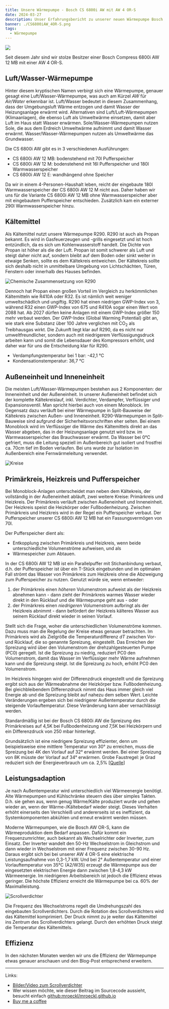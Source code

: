 ```yaml
---
title: Unsere Wärmepumpe - Bosch CS 6800i AW mit AW 4 OR-S
date: 2024-03-27
description: Unser Erfahrungsbericht zu unserer neuen Wärmepumpe Bosch CS 6800i AW mit AW 4 OR-S
banner: ./CS6800iAW_4OR-S.png
tags:
  - Wärmepumpe
---
```


![](./CS6800iAW_4OR-S.png)

Seit diesem Jahr sind wir stolze Besitzer einer Bosch Compress 6800i AW 12 MB mit einer AW 4 OR-S.

## Luft/Wasser-Wärmepumpe

Hinter diesem kryptischen Namen verbirgt sich eine Wärmepumpe, genauer gesagt eine Luft/Wasser-Wärmepumpe, was auch am Kürzel *AW* für *Air/Water* erkennbar ist.
Luft/Wasser bedeutet in diesem Zusammenhang, dass der Umgebungsluft Wärme entzogen und damit Wasser der Heizungsanlage erwärmt wird.
Alternativen sind Luft/Luft-Wärmepumpen (Klimaanlagen), die ebenso Luft als Umweltwärme einsetzen, damit aber Luft im Haus statt Wasser erwärmen.
Sole/Wasser-Wärmepumpen nutzen Sole, die aus dem Erdreich Umweltwärme aufnimmt und damit Wasser erwärmt.
Wasser/Wasser-Wärmepumpen nutzen als Umweltwärme das Grundwasser.

Die CS 6800i AW gibt es in 3 verschiedenen Ausführungen:

- CS 6800i AW 12 MB: bodenstehend mit 70l Pufferspeicher
- CS 6800i AW 12 M: bodenstehend mit 16l Pufferspeicher und 180l Warmwasserspeicher
- CS 6800i AW 12 E: wandhängend ohne Speicher

Da wir in einem 4-Personen-Haushalt leben, reicht der eingebaute 180l Warmwasserspeicher der CS 6800i AW 12 M nicht aus.
Daher haben wir uns für die Variante CS 6800i AW 12 MB ohne Warmwasserspeicher aber mit eingebautem Pufferspeicher entschieden.
Zusätzlich kam ein externer 290l Warmwasserspeicher hinzu.

## Kältemittel

Als Kältemittel nutzt unsere Wärmepumpe R290.
R290 ist auch als Propan bekannt.
Es wird in Gasfeuerzeugen und -grills eingesetzt und ist hoch entzündlich, da es sich um Kohlenwasserstoff handelt.
Die Dichte von Propan ist höher als die der Luft.
Propan ist somit schwerer als Luft und steigt daher nicht auf, sondern bleibt auf dem Boden oder sinkt weiter in etwaige Senken, sollte es dem Kältekreis entweichen.
Der Kältekreis sollte sich deshalb nicht in unmittelbare Umgebung von Lichtschächten, Türen, Fenstern oder innerhalb des Hauses befinden.

![Chemische Zusammensetzung von R290](./R290.png)

Dennoch hat Propan einen großen Vorteil im Vergleich zu herkömmlichen Kältemitteln wie R410A oder R32.
Es ist nämlich weit weniger umweltschädlich und ungiftig.
R290 hat einen niedrigen GWP-Index von 3, während R32 einen GWP-Index von 675 und R410A sogar einen Wert von 2088 hat.
Ab 2027 dürfen keine Anlagen mit einem GWP-Index größer 150 mehr verbaut werden.
Der GWP-Index (Global Warming Potential) gibt an, wie stark eine Substanz über 100 Jahre verglichen mit CO<sub>2</sub> als Treibhausgas wirkt.
Die Zukunft liegt klar auf R290, da es nicht nur umweltfreundlicher, sondern auch mit niedrigerem Verflüssigungsdruck arbeiten kann und somit die Lebensdauer des Kompressors erhöht, und daher war für uns die Entscheidung klar für R290.

- Verdampfungstemperatur bei 1 bar: -42,1 °C
- Kondensationstemperatur: 36,7 °C

## Außeneinheit und Inneneinheit

Die meisten Luft/Wasser-Wärmepumpen bestehen aus 2 Komponenten: der Inneneinheit und der Außeneinheit.
In unserer Außeneinheit befindet sich der komplette Kältekreislauf, inkl. Verdichter, Verdampfer, Verflüssiger und Expansionsventil.
Man spricht hierbei auch von einem Monoblock.
Im Gegensatz dazu verläuft bei einer Wärmepumpe in Split-Bauweise der Kältekreis zwischen Außen- und Inneneinheit.
R290-Wärmepumpen in Split-Bauweise sind aufgrund der Sicherheitsvorschriften eher selten.
Bei einem Monoblock wird im Verflüssiger die Wärme des Kältemittels direkt an das Wasser abgeben, das in der Heizungsanlage genutzt wird bzw. im Warmwasserspeicher das Brauchwasser erwärmt.
Da Wasser bei 0°C gefriert, muss die Leitung speziell im Außenbereich gut isoliert und frostfrei ca. 70cm tief im Boden verlaufen.
Bei uns wurde zur Isolation im Außenbereich eine Fernwärmeleitung verwendet.

![Kreise](./Kreise.png)

## Primärkreis, Heizkreis und Pufferspeicher

Bei Monoblock-Anlagen unterscheidet man neben dem Kältekreis, der vollständig in der Außeneinheit abläuft, zwei weitere Kreise: Primärkreis und Heizkreis.
Der Primärkreis verläuft zwischen Außeneinheit und Inneneinheit.
Der Heizkreis speist die Heizkörper oder Fußbodenheizung.
Zwischen Primärkreis und Heizkreis wird in der Regel ein Pufferspeicher verbaut.
Der Pufferspeicher unserer CS 6800i AW 12 MB hat ein Fassungsvermögen von 70l.

Der Pufferspeicher dient als:

- Entkopplung zwischen Primärkreis und Heizkreis, wenn beide unterschiedliche Volumenströme aufweisen, und als
- Wärmespeicher zum Abtauen.

In der CS 6800i AW 12 MB ist ein Parallelpuffer mit Stichanbindung verbaut, d.h. der Pufferspeicher ist über ein T-Stück eingebunden und im optimalen Fall strömt das Wasser von Primärkreis zum Heizkreis ohne die Abzweigung zum Pufferspeicher zu nutzen.
Genutzt würde sie, wenn entweder:

1. der Primärkreis einen _höheren_ Volumenstrom aufweist als der Heizkreis abnehmen kann - dann zieht der Primärkreis warmes Wasser wieder direkt in den Rücklauf und die Wärmepumpe geht aus - oder
2. der Primärkreis einen _niedrigeren_ Volumenstrom aufbringt als der Heizkreis abnimmt - dann befördert der Heizkreis kälteres Wasser aus seinem Rücklauf direkt wieder in seinen Vorlauf.

Stellt sich die Frage, woher die unterschiedlichen Volumenströme kommen.
Dazu muss man die Regelung der Kreise etwas genauer betrachten.
Im Primärkreis wird als Zielgröße die Temperaturdifferenz _dT_ zwischen Vor- und Rücklauf, die so genannte Spreizung, eingestellt.
Das Erreichen der Spreizung wird über den Volumenstrom der drehzahlgesteuerten Pumpe (PC0) geregelt.
Ist die Spreizung zu niedrig, reduziert PC0 den Volumenstrom, damit das Wasser im Verflüssiger mehr Wärme aufnehmen kann und die Spreizung steigt.
Ist die Spreizung zu hoch, erhöht PC0 den Volumenstrom.

Im Heizkreis hingegen wird der Differenzdruck eingestellt und die Spreizung ergibt sich aus der Wärmeabnahme der Heizkörper bzw. Fußbodenheizung.
Bei gleichbleibendem Differenzdruck nimmt das Haus immer gleich viel Energie ab und die Spreizung bleibt auf nahezu dem selben Wert.
Leichte Veränderungen ergeben sich bei niedrigerer Außentemperatur durch die steigende Vorlauftemperatur.
Diese Veränderung kann aber vernachlässigt werden.

Standardmäßig ist bei der Bosch CS 6800i AW die Spreizung des Primärkreises auf 4,5K bei Fußbodenheizung und 7,5K bei Heizkörpern und ein Differenzdruck von 250 mbar hinterlegt.

Grundsätzlich ist eine niedrigere Spreizung effizienter, denn um beispielsweise eine mittlere Temperatur von 30° zu erreichen, muss die Spreizung bei 4K den Vorlauf auf 32° erwärmt werden.
Bei einer Spreizung von 8K müsste der Vorlauf auf 34° erwärmen.
Grobe Faustregel: je Grad reduziert sich der Energieverbrauch um ca. 2,5% [[Quelle](https://www.heizungsdiscount24.de/pdf/Junkers-Bosch-Compress-CS7000iAW-3-13-kW-Planungsunterlage.pdf)]

## Leistungsadaption

Je nach Außentemperatur wird unterschiedlich viel Wärmeenergie benötigt.
Alte Wärmepumpen und Kühlschränke steuern dies über simples Takten.
D.h. sie gehen aus, wenn genug Wärme/Kälte produziert wurde und gehen wieder an, wenn der Wärme-/Kältebedarf wieder steigt.
Dieses Verhalten erhöht einerseits den Verschleiß und andererseits ist es ineffizient, da Systemkomponenten abkühlen und erneut erwärmt werden müssen.

Moderne Wärmepumpen, wie die Bosch AW OR-S, kann die Wärmeproduktion dem Bedarf anpassen.
Dafür kommt ein Frequenzumrichter, auch bekannt als Wechselrichter oder Inverter, zum Einsatz.
Der Inverter wandelt den 50-Hz Wechselstrom in Gleichstrom und dann wieder in Wechselstrom mit einer Frequenz zwischen 30-90 Hz.
Daraus ergibt sich bei bei unserer AW 4 OR-S eine elektrische Leistungsaufnahme von 0,3-1,7 kW.
Und bei 2° Außentemperatur und einer Vorlauftemperatur von 35°C (A2/W35) erzeugt die Wärmepumpe aus der eingesetzten elektrischen Energie dann zwischen 1,8-4,3 kW Wärmeenergie.
Im niedrigeren Arbeitsbereich ist jedoch die Effizienz etwas geringer.
Die höchste Effizienz erreicht die Wärmepumpe bei ca. 60% der Maximalleistung.

![Scrollverdichter](./Scrollverdichter.png)

Die Frequenz des Wechselstroms regelt die Umdrehungszahl des eingebauten Scrollverdichters.
Durch die Rotation des Scrollverdichters wird das Kältemittel komprimiert.
Der Druck nimmt zu je weiter das Kältemittel ins Zentrum des Scrollverdichters gelangt.
Durch den erhöhten Druck steigt die Temperatur des Kältemittels.

## Effizienz

In den nächsten Monaten werden wir uns die Effizienz der Wärmepumpe etwas genauer anschauen und den Blog-Post entsprechend erweitern.


---

Links:

- [Bilder/Video zum Scrollverdichter](https://www.youtube.com/watch?v=oM3zJeGfpys)
- Wer wissen möchte, wie dieser Beitrag im Sourcecode aussieht, besucht einfach [github:mroeckl/mroeckl.github.io](https://github.com/mroeckl/mroeckl.github.io/tree/master/content/posts/2024/03/27)
- [Buy me a coffee](https://www.buymeacoffee.com/mroeckl)
